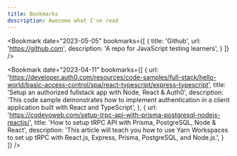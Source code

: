 ```yaml
---
title: Bookmarks
description: Awesome what I've read
---
```


<Bookmark
  date="2023-05-05"
  bookmarks={[
    {
      title: 'Github',
      url: 'https://github.com',
      description: 'A repo for JavaScript testing learners',
    }
  ]}
/>

<Bookmark
  date="2023-04-11"
  bookmarks={[
    {
      url: 'https://developer.auth0.com/resources/code-samples/full-stack/hello-world/basic-access-control/spa/react-typescript/express-typescript',
      title: 'Setup an authorized fullstack app with Node, React & Auth0',
      description: 'This code sample demonstrates how to implement authentication in a client application built with React and TypeScript',
    },
    {
      url: 'https://codevoweb.com/setup-trpc-api-with-prisma-postgresql-nodejs-reactjs/',
      title: 'How to setup tRPC API with Prisma, PostgreSQL, Node & React',
      description: 'This article will teach you how to use Yarn Workspaces to set up tRPC with React.js, Express, Prisma, PostgreSQL, and Node.js.',
    }
  ]}
/>

